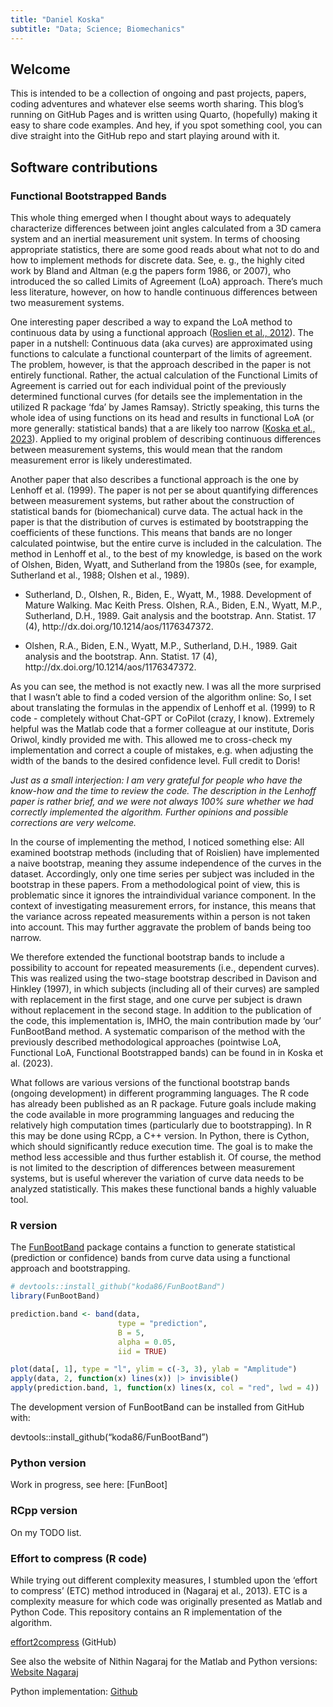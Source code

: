```yaml
---
title: "Daniel Koska"
subtitle: "Data; Science; Biomechanics"
---
```


## Welcome

This is intended to be a collection of ongoing and past projects, papers, coding adventures and whatever else seems worth sharing. This blog's running on GitHub Pages and is written using Quarto, (hopefully) making it easy to share code examples. And hey, if you spot something cool, you can dive straight into the GitHub repo and start playing around with it.

## Software contributions

### Functional Bootstrapped Bands

This whole thing emerged when I thought about ways to adequately characterize differences between joint angles calculated from a 3D camera system and an inertial measurement unit system. In terms of choosing appropriate statistics, there are some good reads about what not to do and how to implement methods for discrete data. See, e. g., the highly cited work by Bland and Altman (e.g the papers form 1986, or 2007), who introduced the so called Limits of Agreement (LoA) approach. There's much less literature, however, on how to handle continuous differences between two measurement systems.

One interesting paper described a way to expand the LoA method to continuous data by using a functional approach ([Roslien et al., 2012](https://doi.org/10.1016/j.gaitpost.2012.05.001)). The paper in a nutshell: Continuous data (aka curves) are approximated using functions to calculate a functional counterpart of the limits of agreement. The problem, however, is that the approach described in the paper is not entirely functional. Rather, the actual calculation of the Functional Limits of Agreement is carried out for each individual point of the previously determined functional curves (for details see the implementation in the utilized R package 'fda' by James Ramsay). Strictly speaking, this turns the whole idea of using functions on its head and results in functional LoA (or more generally: statistical bands) that a are likely too narrow ([Koska et al., 2023](https://doi.org/10.1016/j.jbiomech.2023.111506)). Applied to my original problem of describing continuous differences between measurement systems, this would mean that the random measurement error is likely underestimated.

Another paper that also describes a functional approach is the one by Lenhoff et al. (1999). The paper is not per se about quantifying differences between measurement systems, but rather about the construction of statistical bands for (biomechanical) curve data. The actual hack in the paper is that the distribution of curves is estimated by bootstrapping the coefficients of these functions. This means that bands are no longer calculated pointwise, but the entire curve is included in the calculation. The method in Lenhoff et al., to the best of my knowledge, is based on the work of Olshen, Biden, Wyatt, and Sutherland from the 1980s (see, for example, Sutherland et al., 1988; Olshen et al., 1989).

-   Sutherland, D., Olshen, R., Biden, E., Wyatt, M., 1988. Development of Mature Walking. Mac Keith Press. Olshen, R.A., Biden, E.N., Wyatt, M.P., Sutherland, D.H., 1989. Gait analysis and the bootstrap. Ann. Statist. 17 (4), http://dx.doi.org/10.1214/aos/1176347372.

-   Olshen, R.A., Biden, E.N., Wyatt, M.P., Sutherland, D.H., 1989. Gait analysis and the bootstrap. Ann. Statist. 17 (4), http://dx.doi.org/10.1214/aos/1176347372.

As you can see, the method is not exactly new. I was all the more surprised that I wasn't able to find a coded version of the algorithm online: So, I set about translating the formulas in the appendix of Lenhoff et al. (1999) to R code - completely without Chat-GPT or CoPilot (crazy, I know). Extremely helpful was the Matlab code that a former colleague at our institute, Doris Oriwol, kindly provided me with. This allowed me to cross-check my implementation and correct a couple of mistakes, e.g. when adjusting the width of the bands to the desired confidence level. Full credit to Doris!

*Just as a small interjection: I am very grateful for people who have the know-how and the time to review the code. The description in the Lenhoff paper is rather brief, and we were not always 100% sure whether we had correctly implemented the algorithm. Further opinions and possible corrections are very welcome.*

In the course of implementing the method, I noticed something else: All examined bootstrap methods (including that of Roislien) have implemented a naive bootstrap, meaning they assume independence of the curves in the dataset. Accordingly, only one time series per subject was included in the bootstrap in these papers. From a methodological point of view, this is problematic since it ignores the intraindividual variance component. In the context of investigating measurement errors, for instance, this means that the variance across repeated measurements within a person is not taken into account. This may further aggravate the problem of bands being too narrow.

We therefore extended the functional bootstrap bands to include a possibility to account for repeated measurements (i.e., dependent curves). This was realized using the two-stage bootstrap described in Davison and Hinkley (1997), in which subjects (including all of their curves) are sampled with replacement in the first stage, and one curve per subject is drawn without replacement in the second stage. In addition to the publication of the code, this implementation is, IMHO, the main contribution made by 'our' FunBootBand method. A systematic comparison of the method with the previously described methodological approaches (pointwise LoA, Functional LoA, Functional Bootstrapped bands) can be found in in Koska et al. (2023).

What follows are various versions of the functional bootstrap bands (ongoing development) in different programming languages. The R code has already been published as an R package. Future goals include making the code available in more programming languages and reducing the relatively high computation times (particularly due to bootstrapping). In R this may be done using RCpp, a C++ version. In Python, there is Cython, which should significantly reduce execution time. The goal is to make the method less accessible and thus further establish it. Of course, the method is not limited to the description of differences between measurement systems, but is useful wherever the variation of curve data needs to be analyzed statistically. This makes these functional bands a highly valuable tool.

### R version

The [FunBootBand](https://koda86.github.io/FunBootBand/) package contains a function to generate statistical (prediction or confidence) bands from curve data using a functional approach and bootstrapping.

```r
# devtools::install_github("koda86/FunBootBand")
library(FunBootBand)

prediction.band <- band(data,
                        type = "prediction",
                        B = 5,
                        alpha = 0.05,
                        iid = TRUE)

plot(data[, 1], type = "l", ylim = c(-3, 3), ylab = "Amplitude")
apply(data, 2, function(x) lines(x)) |> invisible()
apply(prediction.band, 1, function(x) lines(x, col = "red", lwd = 4)) |> invisible()
```

The development version of FunBootBand can be installed from GitHub with:

devtools::install_github("koda86/FunBootBand")

### Python version

Work in progress, see here: \[FunBoot\]

### RCpp version

On my TODO list.

### Effort to compress (R code)

While trying out different complexity measures, I stumbled upon the 'effort to compress' (ETC) method introduced in (Nagaraj et al., 2013). ETC is a complexity measure for which code was originally presented as Matlab and Python Code. This repository contains an R implementation of the algorithm.

[effort2compress](https://github.com/koda86/effort2compress) (GitHub)

See also the website of Nithin Nagaraj for the Matlab and Python versions: [Website Nagaraj](https://sites.google.com/site/nithinnagaraj2/journal/software-toolbox-for-etc-measure)

Python implementation: [Github](https://github.com/pranaysy/ETCPy)

<!-- ## 3D joint angle calculations in Matlab -->

<!-- Matlab Code TH -->

<!-- ## Webscraping -->

<!-- ### OpenLigaDB-Api -->

<!-- ## Blog -->

<!-- ### Benchmarking classification algorithms -->

<!-- ### SPM project -->
